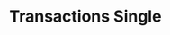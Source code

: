 ---
title: "Transactions Single"
description: "Notify the backend to index transfers, wraps and unwraps."
openapi: post /transactions/single
---